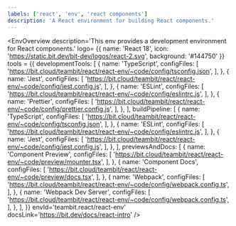 ```yaml
---
labels: ['react', 'env', 'react components']
description: 'A React environment for building React components.'
---
```



<EnvOverview description='This env provides a development environment for React components.'
  logo= {{
    name: 'React 18',
    icon: 'https://static.bit.dev/bit-dev/logos/react-2.svg',
    background: '#144750'
  }} 
  tools = {{
    developmentTools: [
      {
        name: 'TypeScript',
        configFiles: [
          'https://bit.cloud/teambit/react/react-env/~code/config/tsconfig.json',
        ],
      },
      {
        name: 'Jest',
        configFiles: [
          'https://bit.cloud/teambit/react/react-env/~code/config/jest.config.js',
        ],
      },
      {
        name: 'ESLint',
        configFiles: [
          'https://bit.cloud/teambit/react/react-env/~code/config/eslintrc.js',
        ],
      },
      {
        name: 'Prettier',
        configFiles: [
          'https://bit.cloud/teambit/react/react-env/~code/config/prettier.config.js',
        ],
      },
    ],
    buildPipeline: [
      {
        name: 'TypeScript',
        configFiles: [
          'https://bit.cloud/teambit/react/react-env/~code/config/tsconfig.json',
        ],
      },
      {
        name: 'ESLint',
        configFiles: [
          'https://bit.cloud/teambit/react/react-env/~code/config/eslintrc.js',
        ],
      },
      {
        name: 'Jest',
        configFiles: [
          'https://bit.cloud/teambit/react/react-env/~code/config/jest.config.js',
        ],
      },
    ],
    previewsAndDocs: [
      {
        name: 'Component Preview',
        configFiles: [
          'https://bit.cloud/teambit/react/react-env/~code/preview/mounter.tsx',
        ],
      },
      {
        name: 'Component Docs',
        configFiles: [
          'https://bit.cloud/teambit/react/react-env/~code/preview/docs.tsx',
        ],
      },
      {
        name: 'Webpack',
        configFiles: [
          'https://bit.cloud/teambit/react/react-env/~code/config/webpack.config.ts',
        ],
      },
      {
        name: 'Webpack Dev Server',
        configFiles: [
          'https://bit.cloud/teambit/react/react-env/~code/config/webpack.config.ts',
        ],
      },
    ],
  }}
  envId='teambit.react/react-env'
  docsLink='https://bit.dev/docs/react-intro' />
